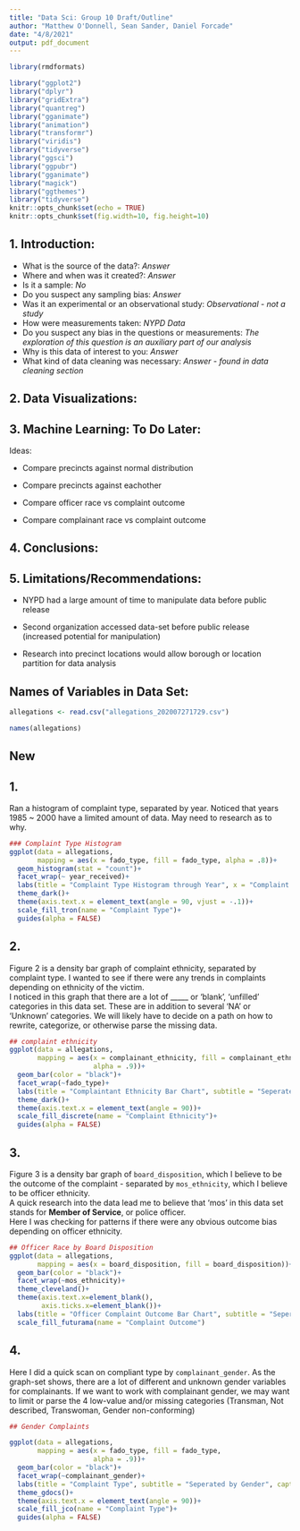 ```yaml
---
title: "Data Sci: Group 10 Draft/Outline"
author: "Matthew O'Donnell, Sean Sander, Daniel Forcade"
date: "4/8/2021"
output: pdf_document
---
```


```r
library(rmdformats)
```
```r
library("ggplot2")
library("dplyr")
library("gridExtra")
library("quantreg")
library("gganimate")
library("animation")
library("transformr")
library("viridis")
library("tidyverse")
library("ggsci")
library("ggpubr")
library("gganimate")
library("magick")
library("ggthemes")
library("tidyverse")
knitr::opts_chunk$set(echo = TRUE) 
knitr::opts_chunk$set(fig.width=10, fig.height=10)  
```


## 1.  Introduction:

* What is the source of the data?: *Answer*
* Where and when was it created?: *Answer*
* Is it a sample: *No*
* Do you suspect any sampling bias: *Answer*
* Was it an experimental or an observational study: *Observational - not a study*
* How were measurements taken: *NYPD Data*
* Do you suspect any bias in the questions or measurements: *The exploration of this question is an auxiliary part of our analysis*
* Why is this data of interest to you: *Answer*
* What kind of data cleaning was necessary: *Answer - found in data cleaning section*





## 2.  Data Visualizations:  















## 3.  Machine Learning: To Do Later:

Ideas:

* Compare precincts against normal distribution
* Compare precincts against eachother

* Compare officer race vs complaint outcome
* Compare complainant race vs complaint outcome













## 4.  Conclusions:  







## 5.  Limitations/Recommendations:  

* NYPD had a large amount of time to manipulate data before public release
* Second organization accessed data-set before public release (increased potential for manipulation)

* Research into precinct locations would allow borough or location partition for data analysis






## Names of Variables in Data Set:
```r
allegations <- read.csv("allegations_202007271729.csv")

names(allegations)
```


## New






































## 1.  
Ran a histogram of complaint type, separated by year.  Noticed that years 1985 ~ 2000 have a limited amount of data.  May need to research as to why.

```r

### Complaint Type Histogram
ggplot(data = allegations,
       mapping = aes(x = fado_type, fill = fado_type, alpha = .8))+
  geom_histogram(stat = "count")+
  facet_wrap(~ year_received)+
  labs(title = "Complaint Type Histogram through Year", x = "Complaint Type", y = "Count", caption = "Figure 1", subtitle = "1985-2020")+
  theme_dark()+
  theme(axis.text.x = element_text(angle = 90, vjust = -.1))+
  scale_fill_tron(name = "Complaint Type")+
  guides(alpha = FALSE)
```

## 2.  
Figure 2 is a density bar graph of complaint ethnicity, separated by complaint type.  I wanted to see if there were any trends in complaints depending on ethnicity of the victim.  
I noticed in this graph that there are a lot of _____ or 'blank', 'unfilled' categories in this data set.  These are in addition to several 'NA' or 'Unknown' categories.  We will likely have to decide on a path on how to rewrite, categorize, or otherwise parse the missing data.

```r
## complaint ethnicity
ggplot(data = allegations,
       mapping = aes(x = complainant_ethnicity, fill = complainant_ethnicity,
                     alpha = .9))+
  geom_bar(color = "black")+
  facet_wrap(~fado_type)+
  labs(title = "Complaintant Ethnicity Bar Chart", subtitle = "Seperated by Complaint Type.  Note: First Value is Blank", caption = "Figure 2", x = "Complaint Ethnicity")+
  theme_dark()+
  theme(axis.text.x = element_text(angle = 90))+
  scale_fill_discrete(name = "Complaint Ethnicity")+
  guides(alpha = FALSE)
```

## 3.  
Figure 3 is a density bar graph of `board_disposition`, which I believe to be the outcome of the complaint - separated by `mos_ethnicity`, which I believe to be officer ethnicity.  
A quick research into the data lead me to believe that 'mos' in this data set stands for **Member of Service**, or police officer.  
Here I was checking for patterns if there were any obvious outcome bias depending on officer ethnicity.

```r
## Officer Race by Board Disposition
ggplot(data = allegations,
       mapping = aes(x = board_disposition, fill = board_disposition))+
  geom_bar(color = "black")+
  facet_wrap(~mos_ethnicity)+
  theme_cleveland()+
  theme(axis.text.x=element_blank(),
        axis.ticks.x=element_blank())+
  labs(title = "Officer Complaint Outcome Bar Chart", subtitle = "Seperated by Officer Ethnicity", caption = "Figure 3", x = "Board Disposition (Complaint Outcome)")+
  scale_fill_futurama(name = "Complaint Outcome")
```
  
  
## 4.  
Here I did a quick scan on compliant type by `complainant_gender`.  As the graph-set shows, there are a lot of different and unknown gender variables for complainants.  If we want to work with complainant gender, we may want to limit or parse the 4 low-value and/or missing categories (Transman, Not described, Transwoman, Gender non-conforming)

```r
## Gender Complaints

ggplot(data = allegations,
       mapping = aes(x = fado_type, fill = fado_type,
                     alpha = .9))+
  geom_bar(color = "black")+
  facet_wrap(~complainant_gender)+
  labs(title = "Complaint Type", subtitle = "Seperated by Gender", caption = "Figure 4", x = "Complaint Type")+
  theme_gdocs()+
  theme(axis.text.x = element_text(angle = 90))+
  scale_fill_jco(name = "Complaint Type")+
  guides(alpha = FALSE)
```